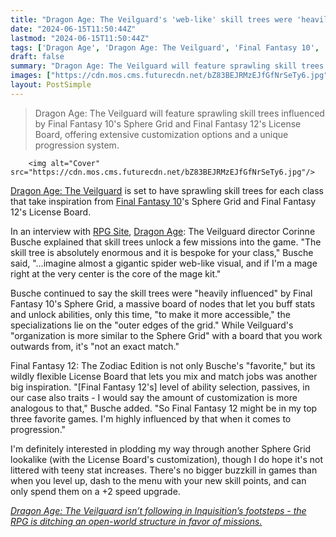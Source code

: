 ```yaml
---
title: "Dragon Age: The Veilguard's 'web-like' skill trees were 'heavily influenced' by Final Fantasy 10 and 12's RPG progression"
date: "2024-06-15T11:50:44Z"
lastmod: "2024-06-15T11:50:44Z"
tags: ['Dragon Age', 'Dragon Age: The Veilguard', 'Final Fantasy 10', 'Final Fantasy 12', 'License Board', 'MMORPG', 'RPG', 'Skill Tree', 'Sphere Grid']
draft: false
summary: "Dragon Age: The Veilguard will feature sprawling skill trees influenced by Final Fantasy 10's Sphere Grid and Final Fantasy 12's License Board, offering extensive customization options and a unique progression system."
images: ["https://cdn.mos.cms.futurecdn.net/bZ83BEJRMzEJfGfNrSeTy6.jpg"]
layout: PostSimple
---
```

> Dragon Age: The Veilguard will feature sprawling skill trees influenced by Final Fantasy 10's Sphere Grid and Final Fantasy 12's License Board, offering extensive customization options and a unique progression system.


        <img alt="Cover" src="https://cdn.mos.cms.futurecdn.net/bZ83BEJRMzEJfGfNrSeTy6.jpg"/>
        
[Dragon Age: The Veilguard](https://www.gamesradar.com/dragon-age-4-confirmed-release-date-solas-wishlist-news/) is set to have sprawling skill trees for each class that take inspiration from [Final Fantasy 10](https://www.gamesradar.com/final-fantasy-x/)'s Sphere Grid and Final Fantasy 12's License Board.

In an interview with [RPG Site](https://www.rpgsite.net/interview/15952-dragon-age-the-veilguards-director-talks-rpg-systems-skill-trees-being-inspired-by-final-fantasy-xii), [Dragon Age](https://www.gamesradar.com/tag/dragon-age/): The Veilguard director Corinne Busche explained that skill trees unlock a few missions into the game. "The skill tree is absolutely enormous and it is bespoke for your class," Busche said, "...imagine almost a gigantic spider web-like visual, and if I'm a mage right at the very center is the core of the mage kit."

Busche continued to say the skill trees were "heavily influenced" by Final Fantasy 10's Sphere Grid, a massive board of nodes that let you buff stats and unlock abilities, only this time, "to make it more accessible," the specializations lie on the "outer edges of the grid." While Veilguard's "organization is more similar to the Sphere Grid" with a board that you work outwards from, it's "not an exact match."

Final Fantasy 12: The Zodiac Edition is not only Busche's "favorite," but its wildly flexible License Board that lets you mix and match jobs was another big inspiration. "[Final Fantasy 12's] level of ability selection, passives, in our case also traits - I would say the amount of customization is more analogous to that," Busche added. "So Final Fantasy 12 might be in my top three favorite games. I'm highly influenced by that when it comes to progression."

I'm definitely interested in plodding my way through another Sphere Grid lookalike (with the License Board's customization), though I do hope it's not littered with teeny stat increases. There's no bigger buzzkill in games than when you level up, dash to the menu with your new skill points, and can only spend them on a +2 speed upgrade. 

[<em>Dragon Age: The Veilguard isn’t following in Inquisition’s footsteps - the RPG is ditching an open-world structure in favor of missions.</em>](https://www.gamesradar.com/games/dragon-age/dragon-age-isnt-following-in-inquisitions-footsteps-as-the-veilguard-wont-be-open-world-after-all-instead-the-devs-say-the-new-rpg-is-mission-based-to-offer-the-best-narrative-experience/)
        